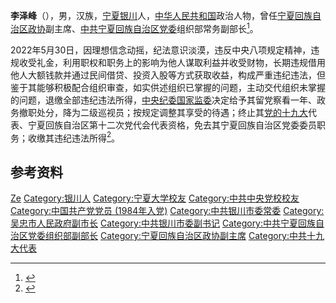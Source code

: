 '''李泽峰'''（{{bd|1960年|6月||catIdx=Li李}}），男，汉族，[[宁夏回族自治区|宁夏]][[银川市|银川]]人，[[中华人民共和国|中华人民共和国]]政治人物，曾任[[中国人民政治协商会议宁夏回族自治区委员会|宁夏回族自治区政协]]副主席、[[中国共产党宁夏回族自治区委员会|中共宁夏回族自治区党委]]组织部常务副部长<ref>{{Cite web|title=宁夏新一届政协主席、副主席、秘书长简历(主席崔波)|url=http://district.ce.cn/newarea/sddy/201801/30/t20180130_27970214_7.shtml|accessdate=2020-08-20|work=中国经济网}}</ref>。

2022年5月30日，因理想信念动摇，纪法意识淡漠，违反中央八项规定精神，违规收受礼金，利用职权和职务上的影响为他人谋取利益并收受财物，长期违规借用他人大额钱款并通过民间借贷、投资入股等方式获取收益，构成严重违纪违法，但鉴于其能够积极配合组织审查，如实供述组织已掌握的问题，主动交代组织未掌握的问题，退缴全部违纪违法所得，[[中国共产党中央纪律检查委员会|中央纪委]][[中华人民共和国国家监察委员会|国家监委]]决定给予其留党察看一年、政务撤职处分，降为二级巡视员；按规定调整其享受的待遇；终止其[[中国共产党第十九次全国代表大会|党的十九大]]代表、宁夏回族自治区第十二次党代会代表资格，免去其宁夏回族自治区党委委员职务；收缴其违纪违法所得<ref>{{Cite web|title=宁夏回族自治区政协原党组成员、副主席李泽峰严重违纪违法受到留党察看一年、政务撤职处分|url=https://www.ccdi.gov.cn/scdcn/zggb/djcf/202205/t20220530_195892.html|access-date=2022-05-30|publisher=中央纪委国家监委网站}}</ref>。 

== 参考资料 ==
{{reflist}}

{{中国人物小作品}}
{{中共十九大以来的反腐败工作}}

{{Authority control}}
{{DEFAULTSORT:Li李}}
[[Category:李姓|Ze]]
[[Category:银川人|Category:银川人]]
[[Category:宁夏大学校友|Category:宁夏大学校友]]
[[Category:中共中央党校校友|Category:中共中央党校校友]]
[[Category:中国共产党党员_(1984年入党)|Category:中国共产党党员 (1984年入党)]]
[[Category:中共银川市委常委|Category:中共银川市委常委]]
[[Category:吴忠市人民政府副市长|Category:吴忠市人民政府副市长]]
[[Category:中共银川市委副书记|Category:中共银川市委副书记]]
[[Category:中共宁夏回族自治区党委组织部副部长|Category:中共宁夏回族自治区党委组织部副部长]]
[[Category:宁夏回族自治区政协副主席|Category:宁夏回族自治区政协副主席]]
[[Category:中共十九大代表|Category:中共十九大代表]]